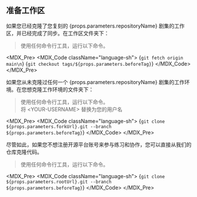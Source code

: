 
## 准备工作区

如果您已经克隆了您复刻的 {props.parameters.repositoryName} 剧集的工作区，并已经完成了同步。在工作区文件夹下：

> 使用任何命令行工具，运行以下命令。

<MDX_Pre>
<MDX_Code className="language-sh">
{`git fetch origin main\n`}
{`git checkout tags/${props.parameters.beforeTag}`}
</MDX_Code>
</MDX_Pre>

如果您从未克隆过任何一个 {props.parameters.repositoryName} 剧集的工作环境。在您想克隆工作环境的文件夹下：

> 使用任何命令行工具，运行以下命令。  
> 将 \<YOUR-USERNAME\> 替换为您的用户名

<MDX_Pre>
<MDX_Code className="language-sh">
{`git clone ${props.parameters.forkUrl}.git --branch ${props.parameters.beforeTag}`}
</MDX_Code>
</MDX_Pre>

尽管如此，如果您不想注册开源平台账号来参与练习和协作，您可以直接从我们的仓库克隆代码。

> 使用任何命令行工具，运行以下命令。

<MDX_Pre>
<MDX_Code className="language-sh">
{`git clone ${props.parameters.rootUrl}.git --branch ${props.parameters.beforeTag}`}
</MDX_Code>
</MDX_Pre>
